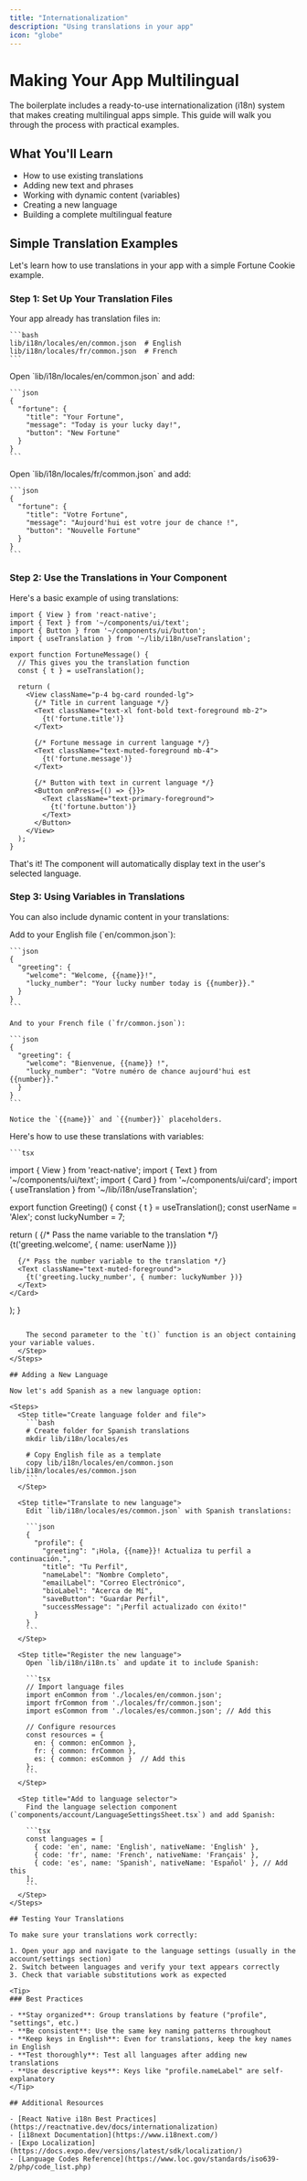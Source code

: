 ```yaml
---
title: "Internationalization"
description: "Using translations in your app"
icon: "globe"
---
```


# Making Your App Multilingual

The boilerplate includes a ready-to-use internationalization (i18n) system that makes creating multilingual apps simple. This guide will walk you through the process with practical examples.

## What You'll Learn

- How to use existing translations
- Adding new text and phrases
- Working with dynamic content (variables)
- Creating a new language
- Building a complete multilingual feature


## Simple Translation Examples

Let's learn how to use translations in your app with a simple Fortune Cookie example.

### Step 1: Set Up Your Translation Files

<Steps>
  <Step title="Find the translation files">
    Your app already has translation files in:
    
    ```bash
    lib/i18n/locales/en/common.json  # English
    lib/i18n/locales/fr/common.json  # French
    ```
  </Step>
  
  <Step title="Add translations to English file">
    Open `lib/i18n/locales/en/common.json` and add:
    
    ```json
    {
      "fortune": {
        "title": "Your Fortune",
        "message": "Today is your lucky day!",
        "button": "New Fortune"
      }
    }
    ```
  </Step>
  
  <Step title="Add same translations in French">
    Open `lib/i18n/locales/fr/common.json` and add:
    
    ```json
    {
      "fortune": {
        "title": "Votre Fortune",
        "message": "Aujourd'hui est votre jour de chance !",
        "button": "Nouvelle Fortune"
      }
    }
    ```
  </Step>
</Steps>

### Step 2: Use the Translations in Your Component

Here's a basic example of using translations:

```tsx
import { View } from 'react-native';
import { Text } from '~/components/ui/text';
import { Button } from '~/components/ui/button';
import { useTranslation } from '~/lib/i18n/useTranslation';

export function FortuneMessage() {
  // This gives you the translation function
  const { t } = useTranslation();
  
  return (
    <View className="p-4 bg-card rounded-lg">
      {/* Title in current language */}
      <Text className="text-xl font-bold text-foreground mb-2">
        {t('fortune.title')}
      </Text>
      
      {/* Fortune message in current language */}
      <Text className="text-muted-foreground mb-4">
        {t('fortune.message')}
      </Text>
      
      {/* Button with text in current language */}
      <Button onPress={() => {}}>
        <Text className="text-primary-foreground">
          {t('fortune.button')}
        </Text>
      </Button>
    </View>
  );
}
```

That's it! The component will automatically display text in the user's selected language.

### Step 3: Using Variables in Translations

You can also include dynamic content in your translations:

<Steps>
  <Step title="Add translations with variables">
    Add to your English file (`en/common.json`):
    
    ```json
    {
      "greeting": {
        "welcome": "Welcome, {{name}}!",
        "lucky_number": "Your lucky number today is {{number}}."
      }
    }
    ```
    
    And to your French file (`fr/common.json`):
    
    ```json
    {
      "greeting": {
        "welcome": "Bienvenue, {{name}} !",
        "lucky_number": "Votre numéro de chance aujourd'hui est {{number}}."
      }
    }
    ```
    
    Notice the `{{name}}` and `{{number}}` placeholders.
  </Step>
  
  <Step title="Use variables in your component">
    Here's how to use these translations with variables:
    
    ```tsx
import { View } from 'react-native';
import { Text } from '~/components/ui/text';
import { Card } from '~/components/ui/card';
import { useTranslation } from '~/lib/i18n/useTranslation';

export function Greeting() {
  const { t } = useTranslation();
  const userName = 'Alex';
  const luckyNumber = 7;
  
  return (
    <Card className="p-4">
      {/* Pass the name variable to the translation */}
      <Text className="text-lg font-bold mb-2">
        {t('greeting.welcome', { name: userName })}
      </Text>
      
      {/* Pass the number variable to the translation */}
      <Text className="text-muted-foreground">
        {t('greeting.lucky_number', { number: luckyNumber })}
      </Text>
    </Card>
  );
}
```
    
    The second parameter to the `t()` function is an object containing your variable values.
  </Step>
</Steps>

## Adding a New Language

Now let's add Spanish as a new language option:

<Steps>
  <Step title="Create language folder and file">
    ```bash
    # Create folder for Spanish translations
    mkdir lib/i18n/locales/es
    
    # Copy English file as a template
    copy lib/i18n/locales/en/common.json lib/i18n/locales/es/common.json
    ```
  </Step>
  
  <Step title="Translate to new language">
    Edit `lib/i18n/locales/es/common.json` with Spanish translations:
    
    ```json
    {
      "profile": {
        "greeting": "¡Hola, {{name}}! Actualiza tu perfil a continuación.",
        "title": "Tu Perfil",
        "nameLabel": "Nombre Completo",
        "emailLabel": "Correo Electrónico",
        "bioLabel": "Acerca de Mí",
        "saveButton": "Guardar Perfil",
        "successMessage": "¡Perfil actualizado con éxito!"
      }
    }
    ```
  </Step>
  
  <Step title="Register the new language">
    Open `lib/i18n/i18n.ts` and update it to include Spanish:
    
    ```tsx
    // Import language files
    import enCommon from './locales/en/common.json';
    import frCommon from './locales/fr/common.json';
    import esCommon from './locales/es/common.json'; // Add this
    
    // Configure resources
    const resources = {
      en: { common: enCommon },
      fr: { common: frCommon },
      es: { common: esCommon }  // Add this
    };
    ```
  </Step>
  
  <Step title="Add to language selector">
    Find the language selection component (`components/account/LanguageSettingsSheet.tsx`) and add Spanish:
    
    ```tsx
    const languages = [
      { code: 'en', name: 'English', nativeName: 'English' },
      { code: 'fr', name: 'French', nativeName: 'Français' },
      { code: 'es', name: 'Spanish', nativeName: 'Español' }, // Add this
    ];
    ```
  </Step>
</Steps>

## Testing Your Translations

To make sure your translations work correctly:

1. Open your app and navigate to the language settings (usually in the account/settings section)
2. Switch between languages and verify your text appears correctly
3. Check that variable substitutions work as expected

<Tip>
### Best Practices

- **Stay organized**: Group translations by feature ("profile", "settings", etc.)
- **Be consistent**: Use the same key naming patterns throughout
- **Keep keys in English**: Even for translations, keep the key names in English
- **Test thoroughly**: Test all languages after adding new translations
- **Use descriptive keys**: Keys like "profile.nameLabel" are self-explanatory
</Tip>

## Additional Resources

- [React Native i18n Best Practices](https://reactnative.dev/docs/internationalization)
- [i18next Documentation](https://www.i18next.com/)
- [Expo Localization](https://docs.expo.dev/versions/latest/sdk/localization/)
- [Language Codes Reference](https://www.loc.gov/standards/iso639-2/php/code_list.php)
